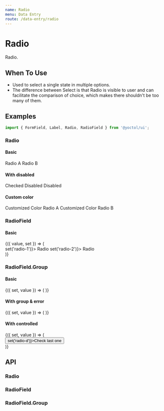 ```yaml
---
name: Radio
menu: Data Entry
route: /data-entry/radio
---
```



# Radio

Radio.

## When To Use

- Used to select a single state in multiple options.
- The difference between Select is that Radio is visible to user and can facilitate the comparison of choice, which makes there shouldn't be too many of them.

## Examples

```js
import { FormField, Label, Radio, RadioField } from '@yoctol/ui';
```

### Radio

#### Basic

<Playground>
  <FormField>
    <Radio name="radio-basic" id="radio-basic-a" checked />
    <Label htmlFor="radio-basic-a">Radio A</Label>
  </FormField>
  <FormField>
    <Radio name="radio-basic" id="radio-basic-b" />
    <Label htmlFor="radio-basic-b">Radio B</Label>
  </FormField>
</Playground>

#### With disabled

<Playground>
  <FormField>
    <Radio
      name="radio-disabled"
      id="radio-disable-a"
      checked
      disabled
    />
    <Label htmlFor="radio-disable-a">Checked Disabled</Label>
  </FormField>
  <FormField>
    <Radio name="radio-disabled" id="radio-disable-b" disabled />
    <Label htmlFor="radio-disable-b">Disabled</Label>
  </FormField>
</Playground>

#### Custom color

<Playground>
  <FormField>
    <Radio
      name="customized"
      id="custom-a"
      bg="#63bf2d"
      borderColor="#423b63"
      checked
    />
    <Label htmlFor="custom-a">Customized Color Radio A</Label>
  </FormField>
  <FormField>
    <Radio
      name="customized"
      id="custom-b"
      bg="#63bf2d"
      borderColor="#423b63"
    />
    <Label htmlFor="custom-b">Customized Color Radio B</Label>
  </FormField>
</Playground>


### RadioField

#### Basic

<Playground>
  <Value initial="radio-1">
    {({ value, set }) => (
      <div>
        <RadioField checked={value === 'radio-1'} onChange={() => set('radio-1')}>
          Radio
        </RadioField>
        <RadioField checked={value === 'radio-2'} onChange={() => set('radio-2')}>
          Radio
        </RadioField>
      </div>
    )}
  </Value>
</Playground>

### RadioField.Group

#### Basic

<Playground>
  <Value initial="radio-a">
    {({ set, value }) => (
      <RadioField.Group
        label="Radio Group"
        options={[
          { label: 'Radio A', value: 'radio-a' },
          { label: 'Radio B', value: 'radio-b' },
          { label: 'Radio C', value: 'radio-c', disabled: true },
          { label: 'Radio D', value: 'radio-d' },
        ]}
        value={value}
        onChange={set}
      />
    )}
  </Value>
</Playground>

#### With group & error

<Playground>
  <Value initial="radio-a">
    {({ set, value }) => (
      <RadioField.Group
        label="Radio Group"
        error
        message="Something went wrong!"
        options={[
          { label: 'Radio A', value: 'radio-a' },
          { label: 'Radio B', value: 'radio-b' },
          { label: 'Radio C', value: 'radio-c', disabled: true },
          { label: 'Radio D', value: 'radio-d' },
        ]}
        value={value}
        onChange={set}
      />
    )}
  </Value>
</Playground>


#### With controlled

<Playground>
  <Value initial="radio-a">
    {({ set, value }) => (
      <div>
        <RadioField.Group
          label="Radio Group"
          options={[
            { label: 'Radio A', value: 'radio-a' },
            { label: 'Radio B', value: 'radio-b' },
            { label: 'Radio C', value: 'radio-c', disabled: true },
            { label: 'Radio D', value: 'radio-d' },
          ]}
          value={value}
          onChange={set}
        />
        <Button onClick={() => set('radio-d')}>Check last one</Button>
      </div>
    )}
  </Value>
</Playground>

## API

### Radio

<PropsTable of={Radio} />

### RadioField

<PropsTable of={RadioField} />

### RadioField.Group

<PropsTable of={RadioFieldGroup} />

